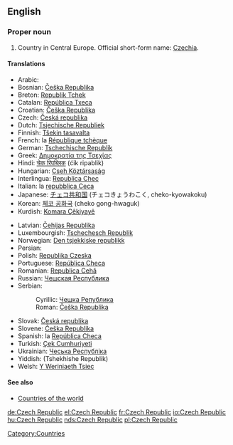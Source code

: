 ==English==
===Proper noun===
{{en-proper noun}}

#Country in Central Europe. Official short-form name: [[Czechia]].

====Translations====
{{top}}
*Arabic: {{ARchar|[[جمهورية التشيك]]}}
*Bosnian: [[Češka Republika]] {{f}}
*Breton: [[Republik Tchek]]
*Catalan: [[República Txeca]] {{f}}
*Croatian: [[Češka Republika]] {{f}}
*Czech: [[Česká republika]] {{f}}
*Dutch: [[Tsjechische Republiek]]
*Finnish: [[Tšekin tasavalta]]
*French: la [[République tchèque]] {{f}}
*German: [[Tschechische Republik]]
*Greek: [[Δημοκρατία της Τσεχίας]] {{f}}
*Hindi: [[चेक रिपब्लिक]] (ćik ripablik)
*Hungarian: [[Cseh Köztársaság]]
*Interlingua: [[Republica Chec]]
*Italian: la [[repubblica Ceca]] {{f}}
*Japanese: [[チェコ共和国]] (チェコきょうわこく, cheko-kyowakoku)
*Korean: [[체코 공화국]] (cheko gong-hwaguk)
*Kurdish: [[Komara Çêkiyayê]]
{{mid}}
*Latvian: [[Čehijas Republika]] {{f}}
*Luxembourgish: [[Tschechesch Republik]]
*Norwegian: [[Den tsjekkiske republikk]]
*Persian: {{FAchar|[[جمهوری چک]]}}
*Polish: [[Republika Czeska]] {{f}}
*Portuguese: [[República Checa]]
*Romanian: [[Republica Cehă]] {{f}}
*Russian: [[Чешская Республика]] {{f}}
*Serbian:
*:Cyrillic: [[Чешка Република]] {{f}}
*:Roman: [[Češka Republika]] {{f}}
*Slovak: [[Česká republika]] {{f}}
*Slovene: [[Češka Republika]] {{f}}
*Spanish: la [[República Checa]] {{f}}
*Turkish: [[Çek Cumhuriyeti]]
*Ukrainian: [[Чеська Республіка]]
*Yiddish: (Tshekhishe Republik)
*Welsh: [[Y Weriniaeth Tsiec]]
{{bottom}}

====See also====
*[[Countries of the world]]

[[Category:Countries]]

[[de:Czech Republic]]
[[el:Czech Republic]]
[[fr:Czech Republic]]
[[io:Czech Republic]]
[[hu:Czech Republic]]
[[nds:Czech Republic]]
[[pl:Czech Republic]]